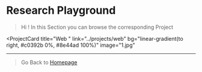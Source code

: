# Research Playground
> Hi ! In this Section you can browse the corresponding Project


<ProjectCard
  title="Web "
  link="../projects/web"
  bg="linear-gradient(to right, #c0392b 0%, #8e44ad 100%)"
  image="1.jpg"
>
 
</ProjectCard>
<ProjectCard
  title="Artificial Intelegence"
  link="../projects/artificial-intelegence"
  bg="linear-gradient(to right, #c0392b 0%, #8e44ad 100%)"
  image="2.jpg"
>
 
</ProjectCard>
<ProjectCard
  title="Automated Things"
  link="../projects/automated-things"
  bg="linear-gradient(to right, #acb6e5 0%, #86fde8 100%)"
  image="3.jpg"
>
  
</ProjectCard>
<ProjectCard
  title="Mobile"
  link="../projects/mobile"
  bg="linear-gradient(to right, #acb6e5 0%, #86fde8 100%)"
  image="3.jpg"
>
  
</ProjectCard>

---

> Go Back to [Homepage](../)
